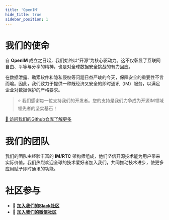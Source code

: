 ```yaml
---
title: 'OpenIM'
hide_title: true
sidebar_position: 1
---
```


# 我们的使命

自 **OpenIM** 成立之日起，我们始终以“开源”为核心驱动力。这不仅彰显了互联网自由、平等与分享的精神，也是对全球数据安全挑战的有力回应。

在数据泄露、勒索软件和隐私侵权等问题日益严峻的今天，保障安全的重要性不言而喻。因此，我们致力于提供一种既经济又安全的即时通讯（IM）服务，以满足企业对数据保护的严格要求。

> ⭐️ 我们感谢每一位支持我们的开发者。您的支持是我们力争成为开源IM领域领先者的坚实基石！

[🔗 访问我们的Github仓库了解更多](https://github.com/openimsdk/open-im-server)

# 我们的团队

我们的团队由经验丰富的 **IM/RTC** 架构师组成，他们坚信开源技术能为用户带来实际价值。我们热烈欢迎全球的技术爱好者加入我们，共同推动技术进步，使更多应用赋予即时通讯的功能。


# 社区参与

- 🚀 [**加入我们的Slack社区**](https://join.slack.com/t/openimsdk/shared_invite/zt-2hljfom5u-9ZuzP3NfEKW~BJKbpLm0Hw)
- :eyes: [**加入我们的微信社区**](https://openim-1253691595.cos.ap-nanjing.myqcloud.com/WechatIMG20.jpeg)


